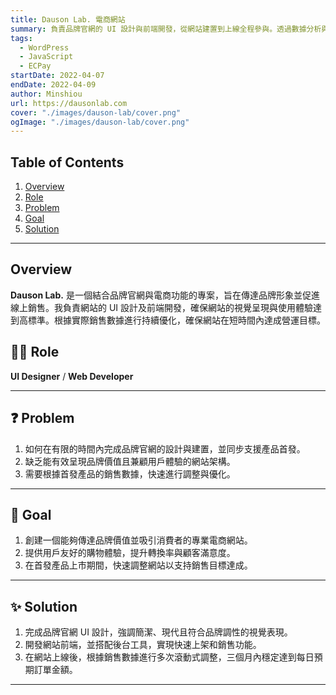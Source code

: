 ```yaml
---
title: Dauson Lab. 電商網站
summary: 負責品牌官網的 UI 設計與前端開發，從網站建置到上線全程參與。透過數據分析與滾動式調整，協助網站在短時間內穩定達成每日預期訂單金額，展現了設計與開發整合的能力。
tags:
  - WordPress
  - JavaScript
  - ECPay
startDate: 2022-04-07
endDate: 2022-04-09
author: Minshiou
url: https://dausonlab.com
cover: "./images/dauson-lab/cover.png"
ogImage: "./images/dauson-lab/cover.png"
---
```


## Table of Contents

1. [Overview](#overview)
2. [Role](#role)
3. [Problem](#problem)
4. [Goal](#goal)
5. [Solution](#solution)

---

## Overview

**Dauson Lab.** 是一個結合品牌官網與電商功能的專案，旨在傳達品牌形象並促進線上銷售。我負責網站的 UI 設計及前端開發，確保網站的視覺呈現與使用體驗達到高標準。根據實際銷售數據進行持續優化，確保網站在短時間內達成營運目標。

## 👨‍💻 Role

**UI Designer** / **Web Developer**

---

## ❓ Problem

1. 如何在有限的時間內完成品牌官網的設計與建置，並同步支援產品首發。
2. 缺乏能有效呈現品牌價值且兼顧用戶體驗的網站架構。
3. 需要根據首發產品的銷售數據，快速進行調整與優化。

---

## 🎯 Goal

1. 創建一個能夠傳達品牌價值並吸引消費者的專業電商網站。
2. 提供用戶友好的購物體驗，提升轉換率與顧客滿意度。
3. 在首發產品上市期間，快速調整網站以支持銷售目標達成。

---

## ✨ Solution

1. 完成品牌官網 UI 設計，強調簡潔、現代且符合品牌調性的視覺表現。
2. 開發網站前端，並搭配後台工具，實現快速上架和銷售功能。
3. 在網站上線後，根據銷售數據進行多次滾動式調整，三個月內穩定達到每日預期訂單金額。

---
